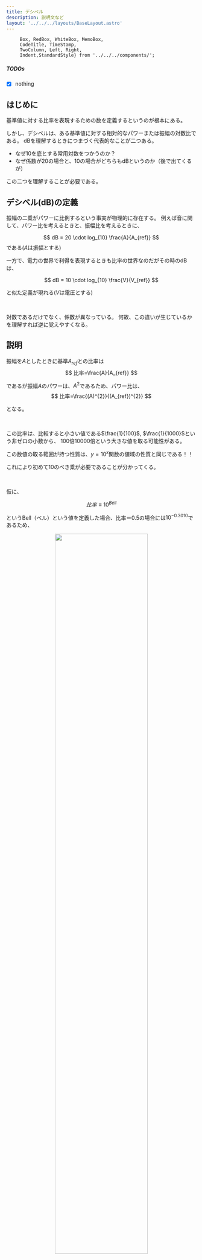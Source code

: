 ```yaml
---
title: デシベル
description: 説明文など
layout: '../../../layouts/BaseLayout.astro'
---
```



         Box, RedBox, WhiteBox, MemoBox, 
         CodeTitle, TimeStamp,
         TwoColumn, Left, Right,
         Indent,StandardStyle} from '../../../components/';

<StandardStyle />

##### TODOs

 - [x] nothing

## はじめに

基準値に対する比率を表現するための数を定義するというのが根本にある。

しかし、デシベルは、ある基準値に対する相対的なパワーまたは振幅の対数比である。
dBを理解するときにつまづく代表的なことが二つある。
 - なぜ10を底とする常用対数をつかうのか？
 - なぜ係数が20の場合と、10の場合がどちらもdBというのか（後で出てくるが）

この二つを理解することが必要である。


## デシベル(dB)の定義

振幅の二乗がパワーに比例するという事実が物理的に存在する。
例えば音に関して、パワー比を考えるときと、振幅比を考えるときに、

$$
 dB = 20 \cdot log_{10} \frac{A}{A_{ref}}
$$
である($A$は振幅とする)

一方で、電力の世界で利得を表現するときも比率の世界なのだがその時のdBは、

$$
 dB = 10 \cdot log_{10} \frac{V}{V_{ref}}
$$

と似た定義が現れる($V$は電圧とする)


<br/>

対数であるだけでなく、係数が異なっている。
何故、この違いが生じているかを理解すれば逆に覚えやすくなる。

## 説明

振幅を$A$としたときに基準$A_{ref}$との比率は
$$
 比率=\frac{A}{A_{ref}}
$$

であるが振幅$A$のパワーは、$A^{2}$であるため、パワー比は、
$$
 比率=\frac{(A)^{2}}{(A_{ref})^{2}}
$$

となる。

<br/>

この比率は、比較すると小さい値である$\frac{1}{100}$, $\frac{1}{1000}$という非ゼロの小数から、
$100$倍$10000$倍という大きな値を取る可能性がある。

この数値の取る範囲が持つ性質は、$y=10^{x}$関数の値域の性質と同じである！！

これにより初めて10のべき乗が必要であることが分かってくる。

<br/>

仮に、

$$
比率 \equiv 10^{Bell} 
$$

というBell（ベル）という値を定義した場合、比率＝0.5の場合には$10^{-0.3010}$であるため、


<center>
<img src="/pow_10_x.png" style="width:70%"/>
</center>

$Bell=-0.3010$となる。


比率を表現するしかし感覚的に最も意識すべき数のレンジは、
なんとなくだが、$\frac{1}{10}$周辺を扱いやすくするために$3.0$と書いた方が簡便であろう。
<br/>
そしてこれを$dB$（デシベル）と仮に定義する。

この$dB$の値が-0.30ではBellと同じ比率0.5にならない。その10倍の値である-3.0の値を取らないと比率0.5に達しない。
すなわちBellの$\frac{1}{10}$の値がdBであると言える。

そして、語源的にはラテン語「decimus」（10分の1）から。10分の1倍を意味する接頭語である。
すなわち、リットルと、デシリットルの関係と同じく、Bell（ベル）とdB(デシベル）の関係が成立する。

$$
10^{\frac{dB}{10}} = 比率
$$

と定義した方が人間の感覚からして扱いやすいということが分かったし、数式を見るとBellとdBの10倍の関係が逆に見えそうだがここは注意が必要なところである。

<br/>

この式改めて表記しなおすと

$$
10^{\frac{dB}{10}} =  \frac{(A)^{2}}{(A_{ref})^{2}}
$$

となり、

$$
 10^{dB} = (\frac{A}{A_{ref}})^{20}
$$

両辺に10を底とする対数を取ると、

$$
 dB= 20 \cdot log(\frac{A}{A_{ref}})
$$

という式が導かれる。

ちなみに、振幅から構成されるパワー比ではなく、単純な電力比である場合には2乗する必要はなく、
単純に測定値の比率となるため

$$
 dB= 10 \cdot log(\frac{P}{P_{ref}})
$$

とdBが定義されることになる。2は二乗の２だったのだ。

<br/>

ちなみに、BellはB（ベル）でありAlexander Graham Bellに由来していて、音響や通信における比率の単位として命名された単位として存在している。


## 測定対象や考え方によってdBというものが変化する
これまでの説明で明らかになったが、
二乗比なのか、単なる比を考えればいいかで係数が20なのか10なのか、
物理的な意味合いから変わってくる。

- 音響信号処理、音圧レベル
  - 係数は20
- 音の知覚における音量差の評価
  - 係数は10



## 参考リンク
- [Wikipedia: デシベル](https://ja.wikipedia.org/wiki/%E3%83%87%E3%82%B7%E3%83%99%E3%83%AB)
- [NIOSH: 聴覚とdB](https://www.cdc.gov/nceh/hearing_loss/what_noises_cause_hearing_loss.html)
